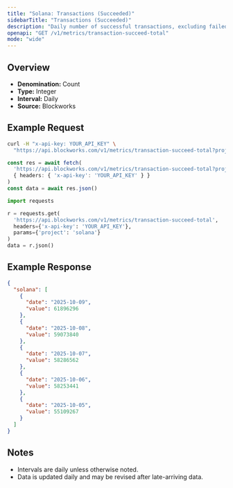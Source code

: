 ```yaml
---
title: "Solana: Transactions (Succeeded)"
sidebarTitle: "Transactions (Succeeded)"
description: "Daily number of successful transactions, excluding failed transactions."
openapi: "GET /v1/metrics/transaction-succeed-total"
mode: "wide"
---
```


## Overview

- **Denomination:** Count
- **Type:** Integer
- **Interval:** Daily
- **Source:** Blockworks

## Example Request

<CodeGroup>

```bash cURL
curl -H "x-api-key: YOUR_API_KEY" \
  "https://api.blockworks.com/v1/metrics/transaction-succeed-total?project=solana"
```

```typescript TypeScript
const res = await fetch(
  'https://api.blockworks.com/v1/metrics/transaction-succeed-total?project=solana',
  { headers: { 'x-api-key': 'YOUR_API_KEY' } }
)
const data = await res.json()
```

```python Python
import requests

r = requests.get(
  'https://api.blockworks.com/v1/metrics/transaction-succeed-total',
  headers={'x-api-key': 'YOUR_API_KEY'},
  params={'project': 'solana'}
)
data = r.json()
```

</CodeGroup>

## Example Response

```json
{
  "solana": [
    {
      "date": "2025-10-09",
      "value": 61896296
    },
    {
      "date": "2025-10-08",
      "value": 59073840
    },
    {
      "date": "2025-10-07",
      "value": 58286562
    },
    {
      "date": "2025-10-06",
      "value": 58253441
    },
    {
      "date": "2025-10-05",
      "value": 55109267
    }
  ]
}
```

## Notes
- Intervals are daily unless otherwise noted.
- Data is updated daily and may be revised after late-arriving data.